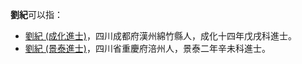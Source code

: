'''劉紀'''可以指：
* [[劉紀_(成化進士)|劉紀 (成化進士)]]，四川成都府漢州綿竹縣人，成化十四年戊戌科進士。
* [[劉紀_(景泰進士)|劉紀 (景泰進士)]]，四川省重慶府涪州人，景泰二年辛未科進士。
{{disambig|Cat=二字劉姓人名消歧義|ji}}